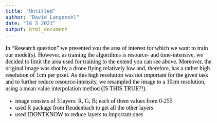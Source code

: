 ```yaml
---
title: "Untitled"
author: "David Langenohl"
date: "16 3 2021"
output: html_document
---
```


<style type="text/css">

body{ /* Normal  */
      font-size: 18px;
      font-family: "Times New Roman", Times, serif;
      color: Black;
  }
  
</style>

In "Research question" we presented you the area of interest for which we want to train our model(s). However, as training the algorithms is resource- and time-intensive, we decided to limit the area used for training to the extend you can see above. Moreover, the original image was shot by a drone flying relatively low and, therefore, has a rather high resolution of 1cm per pixel. As this high resolution was not important for the given task and to further reduce resource-intensity, we resampled the image to a 10cm resolution, using a mean value interpolation method (IS THIS TRUE?!).

* image consists of 3 layers: R, G, B; each of them values from 0-255
* used R package from Reudenbach to get all the other layers
* used IDONTKNOW to reduce layers to important ones